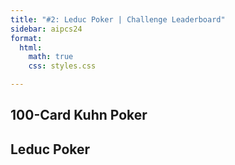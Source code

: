 ```yaml
---
title: "#2: Leduc Poker | Challenge Leaderboard"
sidebar: aipcs24
format:
  html:
    math: true
    css: styles.css

---
```

<style>
    .container {
        max-width: 800px;
        margin: auto;
        background: white;
        padding: 20px;
        border-radius: 5px;
        box-shadow: 0 0 10px rgba(0,0,0,0.1);
    }
    .group {
        margin-bottom: 20px;
        border: 1px solid #ddd;
        padding: 10px;
        border-radius: 5px;
    }
    .group-header {
        background-color: #f0f0f0;
        padding: 10px;
        margin-bottom: 10px;
        border-radius: 3px;
    }
    table {
        width: 100%;
        border-collapse: collapse;
    }
    th, td {
        padding: 10px;
        border-bottom: 1px solid #ddd;
        text-align: left;
    }
    th {
        background-color: #f2f2f2;
    }
</style>

## 100-Card Kuhn Poker

<div id="leaderboard-100cardkuhn"></div>

## Leduc Poker

<div id="leaderboard-leduc"></div>

<script>
  function fetchLeaderboard(game_name) {
    fetch(`https://pokercamp-staff-dev1.rossry.net:1443/challenge-2-${game_name}/leaderboard`)
      .then(response => response.json())
      .then(data => {
        const leaderboardDiv = document.getElementById(`leaderboard-${game_name}`);
        leaderboardDiv.innerHTML = '';

        data.forEach(group => {
          const groupDiv = document.createElement('div');
          groupDiv.className = 'group';

          // const groupHeader = document.createElement('div');
          // groupHeader.className = 'group-header';
          // groupHeader.innerHTML =
            (group.to_place == group.from_place) ?
            `Place ${group.from_place} (Score: ${group.from_score.toFixed(1)})`
            : `Places ${group.from_place}-${group.to_place} (Scores: ${group.to_score.toFixed(1)} to ${group.from_score.toFixed(1)})`;
          // groupDiv.appendChild(groupHeader);

          const table = document.createElement('table');
          table.innerHTML = `
              <tr>
                  <th>Place</th>
                  <th>Name</th>
                  <th>Score per 100 hands</th>
              </tr>
          `;

          group.players.sort((a, b) => b.mean - a.mean);

          group.players.forEach((player, index) => {
              const row = table.insertRow();
              row.className = player.name.toLowerCase();
              row.innerHTML = `
                  <td>${group.to_place==group.from_place ? "" : "Tie-"}${group.from_place}</td>
                  <td>${player.name}</td>
                  <td>${player.mean>0?"+":""}${player.mean.toFixed(1)} (&pm;${player.stderr.toFixed(2)})</td>
              `;
          });

          groupDiv.appendChild(table);
          leaderboardDiv.appendChild(groupDiv);
        });
        
        document.querySelectorAll("." + localStorage.getItem('userNameDisplay')).forEach(element => {
          element.style.backgroundColor = "#FFFFBB";
        });
      })
      .catch(error => {
        console.error('Error fetching leaderboard:', error);
        document.getElementById('leaderboard').innerHTML = 'Error loading leaderboard data.';
      });
  }

  fetchLeaderboard("100cardkuhn");
  fetchLeaderboard("leduc");
</script>